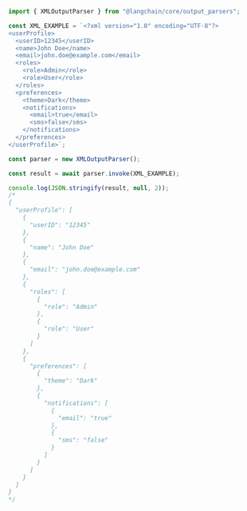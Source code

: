 ```typescript
import { XMLOutputParser } from "@langchain/core/output_parsers";

const XML_EXAMPLE = `<?xml version="1.0" encoding="UTF-8"?>
<userProfile>
  <userID>12345</userID>
  <name>John Doe</name>
  <email>john.doe@example.com</email>
  <roles>
    <role>Admin</role>
    <role>User</role>
  </roles>
  <preferences>
    <theme>Dark</theme>
    <notifications>
      <email>true</email>
      <sms>false</sms>
    </notifications>
  </preferences>
</userProfile>`;

const parser = new XMLOutputParser();

const result = await parser.invoke(XML_EXAMPLE);

console.log(JSON.stringify(result, null, 2));
/*
{
  "userProfile": [
    {
      "userID": "12345"
    },
    {
      "name": "John Doe"
    },
    {
      "email": "john.doe@example.com"
    },
    {
      "roles": [
        {
          "role": "Admin"
        },
        {
          "role": "User"
        }
      ]
    },
    {
      "preferences": [
        {
          "theme": "Dark"
        },
        {
          "notifications": [
            {
              "email": "true"
            },
            {
              "sms": "false"
            }
          ]
        }
      ]
    }
  ]
}
*/
```
